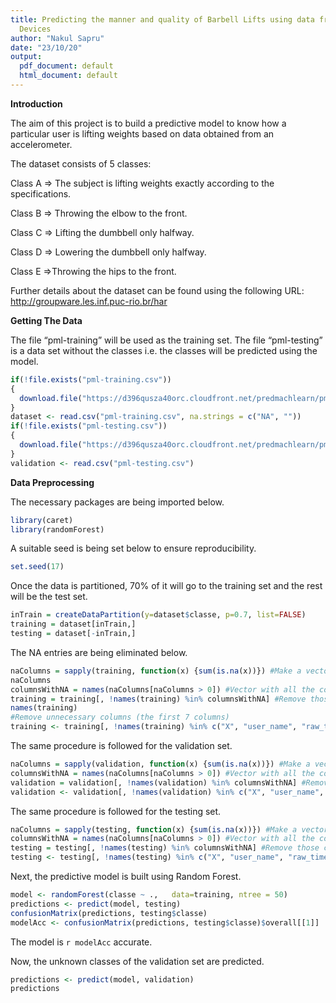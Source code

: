 ---
title: Predicting the manner and quality of Barbell Lifts using data from Fitness
  Devices
author: "Nakul Sapru"
date: "23/10/20"
output:
  pdf_document: default
  html_document: default
---



**Introduction**

The aim of this project is to build a predictive model to know how a particular user is lifting weights based on data obtained from an accelerometer.

The dataset consists of 5 classes:

Class A => The subject is lifting weights exactly according to the specifications.

Class B => Throwing the elbow to the front.

Class C => Lifting the dumbbell only halfway.

Class D => Lowering the dumbbell only halfway.

Class E =>Throwing the hips to the front.

Further details about the dataset can be found using the following URL: <http://groupware.les.inf.puc-rio.br/har>

**Getting The Data**

The file "pml-training" will be used as the training set.
The file "pml-testing" is a data set without the classes i.e. the classes will be predicted using the model.
```{r}
if(!file.exists("pml-training.csv"))
{
  download.file("https://d396qusza40orc.cloudfront.net/predmachlearn/pml-training.csv", "pml-training.csv", method = 'curl')
}
dataset <- read.csv("pml-training.csv", na.strings = c("NA", ""))
if(!file.exists("pml-testing.csv"))
{
  download.file("https://d396qusza40orc.cloudfront.net/predmachlearn/pml-testing.csv", "pml-testing.csv", method = 'curl')
}
validation <- read.csv("pml-testing.csv")
```

**Data Preprocessing**

The necessary packages are being imported below.
```{r}
library(caret)
library(randomForest)
```

A suitable seed is being set below to ensure reproducibility.

```{r}
set.seed(17)
```

Once the data is partitioned, 70% of it will go to the training set and the rest will be the test set.

```{r}
inTrain = createDataPartition(y=dataset$classe, p=0.7, list=FALSE)
training = dataset[inTrain,]
testing = dataset[-inTrain,]
```

The NA entries are being eliminated below.

```{r}
naColumns = sapply(training, function(x) {sum(is.na(x))}) #Make a vector of all the columns and the number of NA entries
naColumns
columnsWithNA = names(naColumns[naColumns > 0]) #Vector with all the columns that has NA values
training = training[, !names(training) %in% columnsWithNA] #Remove those columns from the training set
names(training)
#Remove unnecessary columns (the first 7 columns)
training <- training[, !names(training) %in% c("X", "user_name", "raw_timestamp_part_1", "raw_timestamp_part_2", "cvtd_timestamp", "new_window", "num_window")]
```

The same procedure is followed for the validation set.

```{r}
naColumns = sapply(validation, function(x) {sum(is.na(x))}) #Make a vector of all the columns and the number of NA entries
columnsWithNA = names(naColumns[naColumns > 0]) #Vector with all the columns that has NA values
validation = validation[, !names(validation) %in% columnsWithNA] #Remove those columns from the training set.
validation <- validation[, !names(validation) %in% c("X", "user_name", "raw_timestamp_part_1", "raw_timestamp_part_2", "cvtd_timestamp", "new_window", "num_window")]
```

The same procedure is followed for the testing set.

```{r}
naColumns = sapply(testing, function(x) {sum(is.na(x))}) #Make a vector of all the columns and the number of NA entries
columnsWithNA = names(naColumns[naColumns > 0]) #Vector with all the columns that has NA values
testing = testing[, !names(testing) %in% columnsWithNA] #Remove those columns from the training set.
testing <- testing[, !names(testing) %in% c("X", "user_name", "raw_timestamp_part_1", "raw_timestamp_part_2", "cvtd_timestamp", "new_window", "num_window")]
```

Next, the predictive model is built using Random Forest.

```{r acc}
model <- randomForest(classe ~ .,   data=training, ntree = 50)
predictions <- predict(model, testing)
confusionMatrix(predictions, testing$classe)
modelAcc <- confusionMatrix(predictions, testing$classe)$overall[[1]]
```

The model is `r modelAcc` accurate.

Now, the unknown classes of the validation set are predicted.

```{r}
predictions <- predict(model, validation)
predictions
```